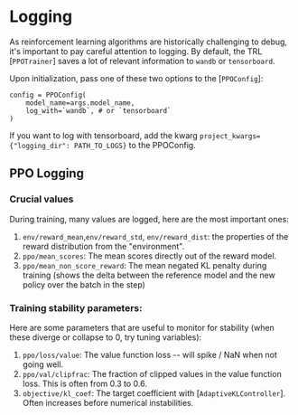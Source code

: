 # Logging

As reinforcement learning algorithms are historically challenging to debug, it's important to pay careful attention to logging.
By default, the TRL [`PPOTrainer`] saves a lot of relevant information to `wandb` or `tensorboard`.

Upon initialization, pass one of these two options to the [`PPOConfig`]:
```
config = PPOConfig(
    model_name=args.model_name,
    log_with=`wandb`, # or `tensorboard`
)
```
If you want to log with tensorboard, add the kwarg `project_kwargs={"logging_dir": PATH_TO_LOGS}` to the PPOConfig.

## PPO Logging

### Crucial values
During training, many values are logged, here are the most important ones:

1. `env/reward_mean`,`env/reward_std`, `env/reward_dist`: the properties of the reward distribution from the "environment".
2. `ppo/mean_scores`: The mean scores directly out of the reward model.
3. `ppo/mean_non_score_reward`: The mean negated KL penalty during training (shows the delta between the reference model and the new policy over the batch in the step)

### Training stability parameters:
Here are some parameters that are useful to monitor for stability (when these diverge or collapse to 0, try tuning variables):

1. `ppo/loss/value`: The value function loss -- will spike / NaN when not going well.
2. `ppo/val/clipfrac`: The fraction of clipped values in the value function loss. This is often from 0.3 to 0.6.
3. `objective/kl_coef`: The target coefficient with [`AdaptiveKLController`]. Often increases before numerical instabilities.